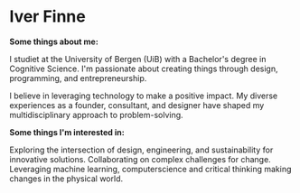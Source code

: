 
# Iver Finne
**Some things about me:**

I studiet at the University of Bergen (UiB) with a Bachelor's degree in Cognitive Science.
I'm passionate about creating things through design, programming, and entrepreneurship.

I believe in leveraging technology to make a positive impact.
My diverse experiences as a founder, consultant, and designer have shaped my multidisciplinary approach to problem-solving.

**Some things I'm interested in:**

Exploring the intersection of design, engineering, and sustainability for innovative solutions. Collaborating on complex challenges for change.
Leveraging machine learning, computerscience and critical thinking making changes in the physical world.

